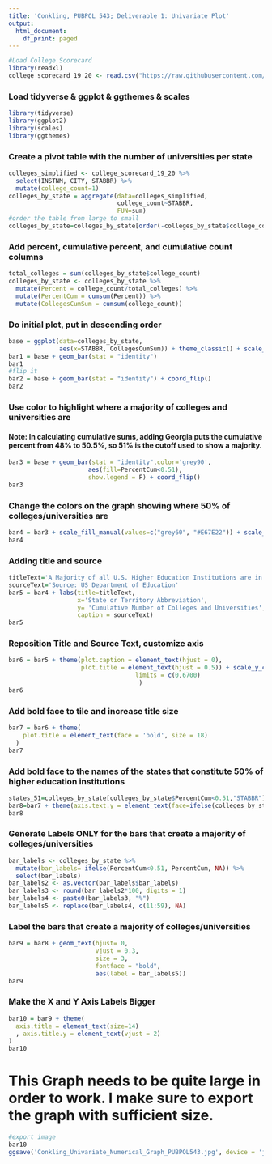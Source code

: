```yaml
---
title: 'Conkling, PUBPOL 543; Deliverable 1: Univariate Plot'
output:
  html_document:
    df_print: paged
---
```



```r
#Load College Scorecard
library(readxl)
college_scorecard_19_20 <- read.csv("https://raw.githubusercontent.com/tconkling47/543_deliverable_1/main/college_scorecard_19-20.csv")
```

### Load tidyverse & ggplot & ggthemes & scales

```r
library(tidyverse)
library(ggplot2)
library(scales)
library(ggthemes)
```


### Create a pivot table with the number of universities per state

```r
colleges_simplified <- college_scorecard_19_20 %>%
  select(INSTNM, CITY, STABBR) %>%
  mutate(college_count=1)
colleges_by_state = aggregate(data=colleges_simplified,
                              college_count~STABBR,
                              FUN=sum)
#order the table from large to small
colleges_by_state=colleges_by_state[order(-colleges_by_state$college_count),]
```

### Add percent, cumulative percent, and cumulative count columns

```r
total_colleges = sum(colleges_by_state$college_count)
colleges_by_state <- colleges_by_state %>%
  mutate(Percent = college_count/total_colleges) %>%
  mutate(PercentCum = cumsum(Percent)) %>%
  mutate(CollegesCumSum = cumsum(college_count))
```

### Do initial plot, put in descending order
```r
base = ggplot(data=colleges_by_state,
              aes(x=STABBR, CollegesCumSum)) + theme_classic() + scale_x_discrete(limits = colleges_by_state$STABBR)
bar1 = base + geom_bar(stat = "identity")
bar1
#flip it
bar2 = base + geom_bar(stat = "identity") + coord_flip()
bar2
```

### Use color to highlight where a majority of colleges and universities are

#### Note: In calculating cumulative sums, adding Georgia puts the cumulative percent from 48% to 50.5%, so 51% is the cutoff used to show a majority.

```r
bar3 = base + geom_bar(stat = "identity",color='grey90',
                      aes(fill=PercentCum<0.51), 
                      show.legend = F) + coord_flip()
bar3
```


### Change the colors on the graph showing where 50% of colleges/universities are

```r
bar4 = bar3 + scale_fill_manual(values=c("grey60", "#E67E22")) + scale_color_manual(values=c('black', 'black'))
bar4
```

### Adding title and source

```r
titleText='A Majority of all U.S. Higher Education Institutions are in Ten States'
sourceText='Source: US Department of Education'
bar5 = bar4 + labs(title=titleText,
                   x='State or Territory Abbreviation',
                   y= 'Cumulative Number of Colleges and Universities',
                   caption = sourceText)
bar5
```

### Reposition Title and Source Text, customize axis

```r
bar6 = bar5 + theme(plot.caption = element_text(hjust = 0),
                    plot.title = element_text(hjust = 0.5)) + scale_y_continuous(breaks=c(0,1000, 2000, 3000, 4000, 5000, 6000),
                                   limits = c(0,6700)
                                    )
bar6
```


### Add bold face to tile and increase title size

```r
bar7 = bar6 + theme(
    plot.title = element_text(face = 'bold', size = 18)
  ) 
bar7
```

### Add bold face to the names of the states that constitute 50% of higher education institutions

```r
states_51=colleges_by_state[colleges_by_state$PercentCum<0.51,"STABBR"]
bar8=bar7 + theme(axis.text.y = element_text(face=ifelse(colleges_by_state$STABBR%in%states_51,"bold","plain"),size=8))
bar8
```

### Generate Labels ONLY for the bars that create a majority of colleges/universities

```r
bar_labels <- colleges_by_state %>%
  mutate(bar_labels= ifelse(PercentCum<0.51, PercentCum, NA)) %>%
  select(bar_labels)
bar_labels2 <- as.vector(bar_labels$bar_labels)
bar_labels3 <- round(bar_labels2*100, digits = 1)
bar_labels4 <- paste0(bar_labels3, "%")
bar_labels5 <- replace(bar_labels4, c(11:59), NA)
```


### Label the bars that create a majority of colleges/universities

```r
bar9 = bar8 + geom_text(hjust= 0,
                        vjust = 0.3,
                        size = 3,
                        fontface = "bold",
                        aes(label = bar_labels5))
bar9
```


### Make the X and Y Axis Labels Bigger

```r
bar10 = bar9 + theme(
  axis.title = element_text(size=14)
  , axis.title.y = element_text(vjust = 2)
)
bar10
```




# This Graph needs to be quite large in order to work. I make sure to export the graph with sufficient size.

```r
#export image
bar10
ggsave('Conkling_Univariate_Numerical_Graph_PUBPOL543.jpg', device = 'jpeg', width = 11, height = 8.5, dpi = 300)
```